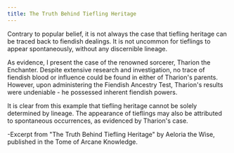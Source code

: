 ```yaml
---
title: The Truth Behind Tiefling Heritage
---
```

Contrary to popular belief, it is not always the case that tiefling heritage can be traced back to fiendish dealings. It is not uncommon for tieflings to appear spontaneously, without any discernible lineage.

As evidence, I present the case of the renowned sorcerer, Tharion the Enchanter. Despite extensive research and investigation, no trace of fiendish blood or influence could be found in either of Tharion's parents. However, upon administering the Fiendish Ancestry Test, Tharion's results were undeniable - he possessed inherent fiendish powers.

It is clear from this example that tiefling heritage cannot be solely determined by lineage. The appearance of tieflings may also be attributed to spontaneous occurrences, as evidenced by Tharion's case.

-Excerpt from "The Truth Behind Tiefling Heritage" by Aeloria the Wise, published in the Tome of Arcane Knowledge.